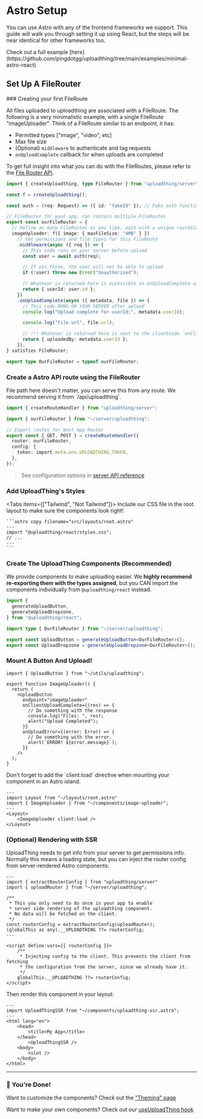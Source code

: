 

# Astro Setup

You can use Astro with any of the frontend frameworks we support. This guide
will walk you through setting it up using React, but the steps will be near
identical for other frameworks too.

<Callout type="info">
  Check out a full example
  [here](https://github.com/pingdotgg/uploadthing/tree/main/examples/minimal-astro-react)
</Callout>

<EnvSetup />

## Set Up A FileRouter

<Steps>
### Creating your first FileRoute

All files uploaded to uploadthing are associated with a FileRoute. The following
is a very minimalistic example, with a single FileRoute "imageUploader". Think
of a FileRoute similar to an endpoint, it has:

- Permitted types ["image", "video", etc]
- Max file size
- (Optional) `middleware` to authenticate and tag requests
- `onUploadComplete` callback for when uploads are completed

To get full insight into what you can do with the FileRoutes, please refer to
the [File Router API](/api-reference/server#file-routes).

```ts copy filename="src/server/uploadthing.ts"
import { createUploadthing, type FileRouter } from "uploadthing/server";

const f = createUploadthing();

const auth = (req: Request) => ({ id: "fakeId" }); // Fake auth function

// FileRouter for your app, can contain multiple FileRoutes
export const ourFileRouter = {
  // Define as many FileRoutes as you like, each with a unique routeSlug
  imageUploader: f({ image: { maxFileSize: "4MB" } })
    // Set permissions and file types for this FileRoute
    .middleware(async ({ req }) => {
      // This code runs on your server before upload
      const user = await auth(req);

      // If you throw, the user will not be able to upload
      if (!user) throw new Error("Unauthorized");

      // Whatever is returned here is accessible in onUploadComplete as `metadata`
      return { userId: user.id };
    })
    .onUploadComplete(async ({ metadata, file }) => {
      // This code RUNS ON YOUR SERVER after upload
      console.log("Upload complete for userId:", metadata.userId);

      console.log("file url", file.url);

      // !!! Whatever is returned here is sent to the clientside `onClientUploadComplete` callback
      return { uploadedBy: metadata.userId };
    }),
} satisfies FileRouter;

export type OurFileRouter = typeof ourFileRouter;
```

### Create a Astro API route using the FileRouter

<Callout type="info">
  File path here doesn't matter, you can serve this from any route. We recommend
  serving it from `/api/uploadthing`.
</Callout>

```ts copy filename="src/pages/api/uploadthing.ts"
import { createRouteHandler } from "uploadthing/server";

import { ourFileRouter } from "~/server/uploadthing";

// Export routes for Next App Router
export const { GET, POST } = createRouteHandler({
  router: ourFileRouter,
  config: {
    token: import.meta.env.UPLOADTHING_TOKEN,
  },
});
```

> See configuration options in
> [server API reference](/api-reference/server#createroutehandler)

### Add UploadThing's Styles

<Tabs items={["Tailwind", "Not Tailwind"]}>
  <Tab>
    <TailwindSetup />
  </Tab>
  <Tab>
    Include our CSS file in the root layout to make sure the components look right!

    ```astro copy filename="src/layouts/root.astro"
    ---
    import "@uploadthing/react/styles.css";
    // ...
    ---
    ```

  </Tab>
</Tabs>

### Create The UploadThing Components (Recommended)

We provide components to make uploading easier. We **highly recommend
re-exporting them with the types assigned**, but you CAN import the components
individually from `@uploadthing/react` instead.

```ts copy filename="src/utils/uploadthing.ts"
import {
  generateUploadButton,
  generateUploadDropzone,
} from "@uploadthing/react";

import type { OurFileRouter } from "~/server/uploadthing";

export const UploadButton = generateUploadButton<OurFileRouter>();
export const UploadDropzone = generateUploadDropzone<OurFileRouter>();
```

### Mount A Button And Upload!

```tsx copy filename="src/components/image-uploader.tsx"
import { UploadButton } from "~/utils/uploadthing";

export function ImageUploader() {
  return (
    <UploadButton
      endpoint="imageUploader"
      onClientUploadComplete={(res) => {
        // Do something with the response
        console.log("Files: ", res);
        alert("Upload Completed");
      }}
      onUploadError={(error: Error) => {
        // Do something with the error.
        alert(`ERROR! ${error.message}`);
      }}
    />
  );
}
```

<Callout type="info">
  Don't forget to add the `client:load` directive when mounting your component
  in an Astro island.
</Callout>

```astro copy filename="src/pages/index.astro"
---
import Layout from "~/layouts/root.astro"
import { ImageUploader } from "~/components/image-uploader";
---
<Layout>
    <ImageUploader client:load />
</Layout>
```

### (Optional) Rendering with SSR


<div className="mt-6 flex items-center justify-center gap-8">
  <WithoutSSR />
  <WithSSR />
</div>

UploadThing needs to get info from your server to get permissions info. Normally
this means a loading state, but you can inject the router config from
server-rendered Astro components:

```astro copy filename="src/components/uploadthing-ssr.astro"
---
import { extractRouterConfig } from "uploadthing/server"
import { uploadRouter } from "~/server/uploadthing";

/**
 * This you only need to do once in your app to enable
 * server side rendering of the uploadthing component.
 * No data will be fetched on the client.
 */
const routerConfig = extractRouterConfig(uploadRouter);
(globalThis as any).__UPLOADTHING ??= routerConfig;
---

<script define:vars={{ routerConfig }}>
    /**
     * Injecting config to the client. This prevents the client from fetching
     * the configuration from the server, since we already have it.
     */
    globalThis.__UPLOADTHING ??= routerConfig;
</script>
```

Then render this component in your layout:

```astro copy filename="src/layouts/root.astro"
---
import UploadThingSSR from "~/components/uploadthing-ssr.astro";
---
<html lang="en">
    <head>
        <title>My App</title>
    </head>
        <UploadThingSSR />
    <body>
        <slot />
    </body>
</html>
```

</Steps>

---

### 🎉 You're Done!

Want to customize the components? Check out the ["Theming" page](/theming)

Want to make your own components? Check out our
[useUploadThing hook](/api-reference/react#useuploadthing)
